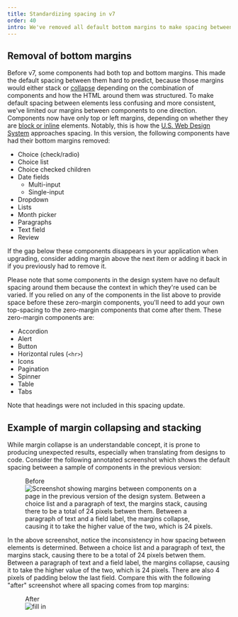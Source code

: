 ```yaml
---
title: Standardizing spacing in v7
order: 40
intro: We've removed all default bottom margins to make spacing between components predictable and consistent.
---
```



## Removal of bottom margins

Before v7, some components had both top and bottom margins. This made the default spacing between them hard to predict, because those margins would either stack or [collapse](https://developer.mozilla.org/en-US/docs/Web/CSS/CSS_box_model/Mastering_margin_collapsing) depending on the combination of components and how the HTML around them was structured. To make default spacing between elements less confusing and more consistent, we've limited our margins between components to one direction. Components now have only top or left margins, depending on whether they are [block or inline](https://developer.mozilla.org/en-US/docs/Web/CSS/CSS_flow_layout/Block_and_inline_layout_in_normal_flow) elements. Notably, this is how the [U.S. Web Design System](https://designsystem.digital.gov/) approaches spacing. In this version, the following components have had their bottom margins removed:

- Choice (check/radio)
- Choice list
- Choice checked children
- Date fields
  - Multi-input
  - Single-input
- Dropdown
- Lists
- Month picker
- Paragraphs
- Text field
- Review

If the gap below these components disappears in your application when upgrading, consider adding margin above the next item or adding it back in if you previously had to remove it.

<Alert variation="warn" heading="Spacing above zero-margin components">

  Please note that some components in the design system have no default spacing around them because the context in which they're used can be varied. If you relied on any of the components in the list above to provide space before these zero-margin components, you'll need to add your own top-spacing to the zero-margin components that come after them. These zero-margin components are:

  - Accordion
  - Alert
  - Button
  - Horizontal rules (`<hr>`)
  - Icons
  - Pagination
  - Spinner
  - Table
  - Tabs

</Alert>

Note that headings were not included in this spacing update.

## Example of margin collapsing and stacking

While margin collapse is an understandable concept, it is prone to producing unexpected results, especially when translating from designs to code. Consider the following annotated screenshot which shows the default spacing between a sample of components in the previous version:

<div className="ds-u-text-align--center ds-u-margin-top--2">
  <figure>
    <figcaption>Before</figcaption>
    <img src={marginsBefore} width={500} alt="Screenshot showing margins between components on a page in the previous version of the design system. Between a choice list and a paragraph of text, the margins stack, causing there to be a total of 24 pixels betwen them. Between a paragraph of text and a field label, the margins collapse, causing it to take the higher value of the two, which is 24 pixels." className="ds-u-display--inline-block" />
  </figure>
</div>

In the above screenshot, notice the inconsistency in how spacing between elements is determined. Between a choice list and a paragraph of text, the margins stack, causing there to be a total of 24 pixels betwen them. Between a paragraph of text and a field label, the margins collapse, causing it to take the higher value of the two, which is 24 pixels. There are also 4 pixels of padding below the last field. Compare this with the following "after" screenshot where all spacing comes from top margins:

<div className="ds-u-text-align--center ds-u-margin-top--2">
  <figure>
    <figcaption>After</figcaption>
    <img src={marginsAfter} width={500} alt="fill in" className="ds-u-display--inline-block" />
  </figure>
</div>